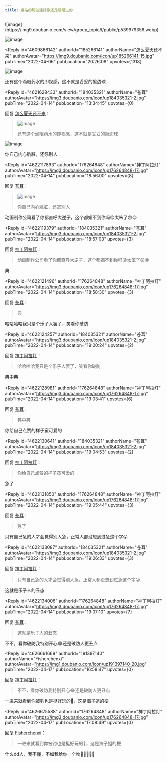 ```yaml
---
title: 睿站的阿波连好像还是后期过的
---
```



<Forum groupName="动画番剧" groupUrl="https://www.douban.com/group/596353/" archivedAt="2025-05-16T16:36:48.499Z">
  <Post
    id="264039215"
    title="睿站的阿波连好像还是后期过的"
    url="https://www.douban.com/group/topic/264039215/?_spm_id=MjIyNzEwNjk3"
    pubTime="2022-05-11"
    highlightUserId="191397140"
  >
![image](https://img9.doubanio.com/view/group_topic/l/public/p539979356.webp)

![image](https://img1.doubanio.com/view/group_topic/l/public/p539979350.webp)

<Reply
  id="4609866142"
  authorId="185266141"
  authorName="怎么夏天还不来"
  authorAvatar="https://img9.doubanio.com/icon/up185266141-15.jpg"
  pubTime="2022-04-06"
  pubLocation="20:26:08"
  upvotes={1318}
>
![image](https://img1.doubanio.com/view/richtext/large/public/p332549710.jpg)

还有这个滴眼药水的即视感，这不就是妥妥的擦边球
</Reply>

<Reply
  id="4621628433"
  authorId="184035321"
  authorName="苍耳"
  authorAvatar="https://img3.doubanio.com/icon/up184035321-2.jpg"
  pubTime="2022-04-14"
  pubLocation="13:34:45"
  upvotes={0}
>
回复 [怎么夏天还不来](https://www.douban.com/people/185266141/)：
 > ![image](https://img1.doubanio.com/view/richtext/large/public/p332549710.jpg)
> 
> 还有这个滴眼药水的即视感，这不就是妥妥的擦边球

![image](https://img1.doubanio.com/view/richtext/s/public/p332549710.jpg)

你自己内心肮脏，还怨别人
</Reply>

<Reply
  id="4622117893"
  authorId="176264848"
  authorName="神丁阿拉灯"
  authorAvatar="https://img3.doubanio.com/icon/up176264848-17.jpg"
  pubTime="2022-04-14"
  pubLocation="18:56:00"
  upvotes={8}
>
回复 [苍耳](https://www.douban.com/people/184035321/)：
 > ![image](https://img1.doubanio.com/view/richtext/s/public/p332549710.jpg)
> 
> 你自己内心肮脏，还怨别人

动画制作公司看了你都直呼大逆子，这个都媚不到你吗😡太笨了😡😡
</Reply>

<Reply
  id="4622119379"
  authorId="184035321"
  authorName="苍耳"
  authorAvatar="https://img3.doubanio.com/icon/up184035321-2.jpg"
  pubTime="2022-04-14"
  pubLocation="18:57:03"
  upvotes={3}
>
回复 [神丁阿拉灯](https://www.douban.com/people/176264848/)：
 > 动画制作公司看了你都直呼大逆子，这个都媚不到你吗😡太笨了😡😡

典
</Reply>

<Reply
  id="4622121496"
  authorId="176264848"
  authorName="神丁阿拉灯"
  authorAvatar="https://img3.doubanio.com/icon/up176264848-17.jpg"
  pubTime="2022-04-14"
  pubLocation="18:58:30"
  upvotes={3}
>
回复 [苍耳](https://www.douban.com/people/184035321/)：
 > 典

哈哈哈哈我只是个乐子人罢了，笑看你破防
</Reply>

<Reply
  id="4622124257"
  authorId="184035321"
  authorName="苍耳"
  authorAvatar="https://img3.doubanio.com/icon/up184035321-2.jpg"
  pubTime="2022-04-14"
  pubLocation="19:00:24"
  upvotes={2}
>
回复 [神丁阿拉灯](https://www.douban.com/people/176264848/)：
 > 哈哈哈哈我只是个乐子人罢了，笑看你破防

典中典
</Reply>

<Reply
  id="4622128981"
  authorId="176264848"
  authorName="神丁阿拉灯"
  authorAvatar="https://img3.doubanio.com/icon/up176264848-17.jpg"
  pubTime="2022-04-14"
  pubLocation="19:03:41"
  upvotes={6}
>
回复 [苍耳](https://www.douban.com/people/184035321/)：
 > 典中典

你给自己点赞的样子蛮可爱的
</Reply>

<Reply
  id="4622130641"
  authorId="184035321"
  authorName="苍耳"
  authorAvatar="https://img3.doubanio.com/icon/up184035321-2.jpg"
  pubTime="2022-04-14"
  pubLocation="19:04:53"
  upvotes={2}
>
回复 [神丁阿拉灯](https://www.douban.com/people/176264848/)：
 > 你给自己点赞的样子蛮可爱的

急了
</Reply>

<Reply
  id="4622131850"
  authorId="176264848"
  authorName="神丁阿拉灯"
  authorAvatar="https://img3.doubanio.com/icon/up176264848-17.jpg"
  pubTime="2022-04-14"
  pubLocation="19:05:44"
  upvotes={3}
>
回复 [苍耳](https://www.douban.com/people/184035321/)：
 > 急了

只有自己急的人才会觉得别人急，正常人都没想到过急这个字😜
</Reply>

<Reply
  id="4622133087"
  authorId="184035321"
  authorName="苍耳"
  authorAvatar="https://img3.doubanio.com/icon/up184035321-2.jpg"
  pubTime="2022-04-14"
  pubLocation="19:06:33"
  upvotes={3}
>
回复 [神丁阿拉灯](https://www.douban.com/people/176264848/)：
 > 只有自己急的人才会觉得别人急，正常人都没想到过急这个字😜

这就是乐子人的丑态
</Reply>

<Reply
  id="4622134006"
  authorId="176264848"
  authorName="神丁阿拉灯"
  authorAvatar="https://img3.doubanio.com/icon/up176264848-17.jpg"
  pubTime="2022-04-14"
  pubLocation="19:07:10"
  upvotes={7}
>
回复 [苍耳](https://www.douban.com/people/184035321/)：
 > 这就是乐子人的丑态

不不，看你破防我特别开心😂还是破防人更丑点
</Reply>

<Reply
  id="4626661669"
  authorId="191397140"
  authorName="Fisherchenxi"
  authorAvatar="https://img1.doubanio.com/icon/up191397140-20.jpg"
  pubTime="2022-04-17"
  pubLocation="16:58:47"
  upvotes={0}
>
回复 [神丁阿拉灯](https://www.douban.com/people/176264848/)：
 > 不不，看你破防我特别开心😂还是破防人更丑点

一进来就看到你被钓也是挺好玩的🤣，这是海子姐的梗
</Reply>

<Reply
  id="4626675588"
  authorId="176264848"
  authorName="神丁阿拉灯"
  authorAvatar="https://img3.doubanio.com/icon/up176264848-17.jpg"
  pubTime="2022-04-17"
  pubLocation="17:08:49"
  upvotes={0}
>
回复 [Fisherchenxi](https://www.douban.com/people/191397140/)：
 > 一进来就看到你被钓也是挺好玩的🤣，这是海子姐的梗

什么dd人，我不懂，不如我给你一个吻👄👄👄👄🥶
</Reply>
  </Post>
</Forum>
